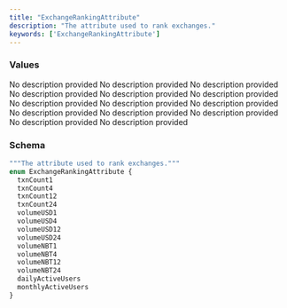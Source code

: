 ```yaml
---
title: "ExchangeRankingAttribute"
description: "The attribute used to rank exchanges."
keywords: ['ExchangeRankingAttribute']
---
```


### Values

<ResponseField name="txnCount1" type="enum">
  No description provided
</ResponseField>

<ResponseField name="txnCount4" type="enum">
  No description provided
</ResponseField>

<ResponseField name="txnCount12" type="enum">
  No description provided
</ResponseField>

<ResponseField name="txnCount24" type="enum">
  No description provided
</ResponseField>

<ResponseField name="volumeUSD1" type="enum">
  No description provided
</ResponseField>

<ResponseField name="volumeUSD4" type="enum">
  No description provided
</ResponseField>

<ResponseField name="volumeUSD12" type="enum">
  No description provided
</ResponseField>

<ResponseField name="volumeUSD24" type="enum">
  No description provided
</ResponseField>

<ResponseField name="volumeNBT1" type="enum">
  No description provided
</ResponseField>

<ResponseField name="volumeNBT4" type="enum">
  No description provided
</ResponseField>

<ResponseField name="volumeNBT12" type="enum">
  No description provided
</ResponseField>

<ResponseField name="volumeNBT24" type="enum">
  No description provided
</ResponseField>

<ResponseField name="dailyActiveUsers" type="enum">
  No description provided
</ResponseField>

<ResponseField name="monthlyActiveUsers" type="enum">
  No description provided
</ResponseField>

### Schema


```graphql 
"""The attribute used to rank exchanges."""
enum ExchangeRankingAttribute {
  txnCount1
  txnCount4
  txnCount12
  txnCount24
  volumeUSD1
  volumeUSD4
  volumeUSD12
  volumeUSD24
  volumeNBT1
  volumeNBT4
  volumeNBT12
  volumeNBT24
  dailyActiveUsers
  monthlyActiveUsers
}
```
